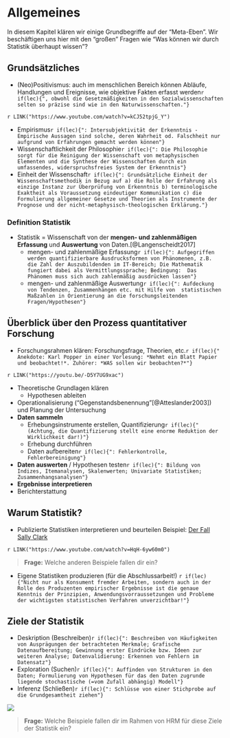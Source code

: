 # Allgemeines

In diesem Kapitel klären wir einige Grundbegriffe auf der "Meta-Eben". Wir beschäftigen uns hier mit den "großen" Fragen wie "Was können wir durch Statistik überhaupt wissen"?

## Grundsätzliches

- (Neo)Positivismus: auch im menschlichen Bereich können Abläufe, Handlungen und Ereignisse, wie objektive Fakten erfasst werden`r if(lec){", obwohl die Gesetzmäßigkeiten in den Sozialwissenschaften selten so präzise sind wie in den Naturwissenschaften."}`

`r LINK("https://www.youtube.com/watch?v=kCJ52tpjG_Y")`

- Empirismus`r if(lec){": Intersubjektivität der Erkenntnis - Empirische Aussagen sind solche, deren Wahrheit od. Falschheit nur aufgrund von Erfahrungen gemacht werden können"}` 
- Wissenschaftlichkeit der Philosophie`r if(lec){": Die Philosophie sorgt für die Reinigung der Wissenschaft von metaphysischen Elementen und die Synthese der Wissenschaften durch ein umfassendes, widerspruchsfreies System der Erkenntnis"}`
- Einheit der Wissenschaft`r if(lec){": Grundsätzliche Einheit der Wissenschaftsmethodik in Bezug auf a) die Rolle der Erfahrung als einzige Instanz zur Überprüfung von Erkenntnis b) terminologische Exaktheit als Voraussetzung eindeutiger Kommunikation c) die Formulierung allgemeiner Gesetze und Theorien als Instrumente der Prognose und der nicht-metaphysisch-theologischen Erklärung."}`

### Definition Statistik
- Statistik = Wissenschaft von der **mengen- und zahlenmäßigen Erfassung** und **Auswertung** von Daten.[@Langenscheidt2017]
    - mengen- und zahlenmäßige Erfassung`r if(lec){": Aufgegriffen werden quantifizierbare Ausdrucksformen von Phänomenen, z.B. die Zahl der Auszubildenden im IT-Bereich; Die Mathematik fungiert dabei als Vermittlungssprache; Bedingung:  Das Phänomen muss sich auch zahlenmäßig ausdrücken lassen"}`
    - mengen- und zahlenmäßige Auswertung`r if(lec){": Aufdeckung von Tendenzen, Zusammenhängen etc. mit Hilfe von  statistischen Maßzahlen in Orientierung an die forschungsleitenden Fragen/Hypothesen"}`

## Überblick über den Prozess quantitativer Forschung
- Forschungsrahmen klären: Forschungsfrage, Theorien, etc.`r if(lec){" Anekdote: Karl Popper in einer Vorlesung: *Nehmt ein Blatt Papier und beobachtet!*. Zuhörer: *WAS sollen wir beobachten?*"}`

`r LINK("https://youtu.be/-D5Y7UG9xac")`

- Theoretische Grundlagen klären
    - Hypothesen ableiten
- Operationalisierung ("Gegenstandsbenennung"[@Atteslander2003]) und Planung der Untersuchung
- **Daten sammeln**
    - Erhebungsinstrumente erstellen, Quantifizierung`r if(lec){" (Achtung, die Quantifizierung stellt eine enorme Reduktion der Wirklichkeit dar!)"}`
    - Erhebung durchführen
    - Daten aufbereiten`r if(lec){": Fehlerkontrolle, Fehlerbereinigung"}`
- **Daten auswerten** / Hypothesen testen`r if(lec){": Bildung von Indizes, Itemanalysen, Skalenwerten; Univariate Statistiken; Zusammenhangsanalysen"}`
- **Ergebnisse interpretieren** 
- Berichterstattung

## Warum Statistik?
- Publizierte Statistiken interpretieren und beurteilen
Beispiel: [Der Fall Sally Clark](https://en.wikipedia.org/wiki/Sally_Clark)

`r LINK("https://www.youtube.com/watch?v=HqH-6yw60m0")` 

> **Frage:** Welche anderen Beispiele fallen dir ein?

- Eigene Statistiken produzieren (für die Abschlussarbeit!)
`r if(lec){"Nicht nur als Konsument fremder Arbeiten, sondern auch in der Rolle des Produzenten empirischer Ergebnisse ist die genaue Kenntnis der Prinzipien, Anwendungsvorraussetzungen und Probleme der wichtigsten statistischen Verfahren unverzichtbar!"}`

## Ziele der Statistik

- Deskription (Beschreiben)`r if(lec){": Beschreiben von Häufigkeiten von Ausprägungen der betrachteten Merkmale; Grafische Datenaufbereitung; Gewinnung erster Eindrücke bzw. Ideen zur weiteren Analyse; Datenvalidierung: Erkennen von Fehlern im Datensatz"}`
- Exploration (Suchen)`r if(lec){": Auffinden von Strukturen in den Daten; Formulierung von Hypothesen für das den Daten zugrunde liegende stochastische (=vom Zufall abhängig) Modell"}`
- Inferenz (Schließen)`r if(lec){": Schlüsse von einer Stichprobe auf die Grundgesamtheit ziehen"}`

![](flip/inferenz.png)

> **Frage:** Welche Beispiele fallen dir im Rahmen von HRM für diese Ziele der Statistik ein?